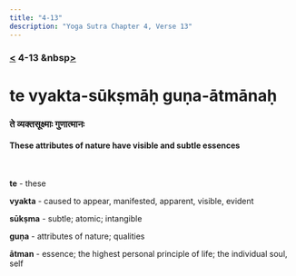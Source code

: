 ```yaml
---
title: "4-13"
description: "Yoga Sutra Chapter 4, Verse 13"
---
```


### [<](/Chapter-4/4-12) 4-13 &nbsp[>](/Chapter-4/4-14/)

# te vyakta-sūkṣmāḥ guṇa-ātmānaḥ

### ते व्यक्तसूक्ष्माः गुणात्मानः

#### These attributes of nature have visible and subtle essences

<br />

**te** - these

**vyakta** - caused to appear, manifested, apparent, visible, evident

**sūkṣma** - subtle; atomic; intangible

**guṇa** - attributes of nature; qualities

**ātman** - essence; the highest personal principle of life; the individual soul, self
